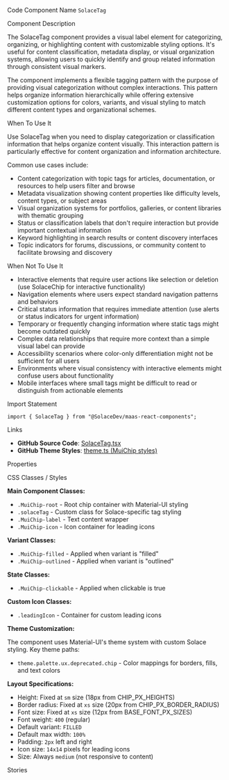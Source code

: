 
<Meta of={SolaceTagStories} />

<Title>Solace Tag</Title>

<Description of={SolaceTagStories} />

<Subtitle>Code Component Name</Subtitle>
`SolaceTag`

<Subtitle>Component Description</Subtitle>

The SolaceTag component provides a visual label element for categorizing, organizing, or highlighting content with customizable styling options. It's useful for content classification, metadata display, or visual organization systems, allowing users to quickly identify and group related information through consistent visual markers.

The component implements a flexible tagging pattern with the purpose of providing visual categorization without complex interactions. This pattern helps organize information hierarchically while offering extensive customization options for colors, variants, and visual styling to match different content types and organizational schemes.

<Subtitle>When To Use It</Subtitle>

Use SolaceTag when you need to display categorization or classification information that helps organize content visually. This interaction pattern is particularly effective for content organization and information architecture.

Common use cases include:

- Content categorization with topic tags for articles, documentation, or resources to help users filter and browse
- Metadata visualization showing content properties like difficulty levels, content types, or subject areas
- Visual organization systems for portfolios, galleries, or content libraries with thematic grouping
- Status or classification labels that don't require interaction but provide important contextual information
- Keyword highlighting in search results or content discovery interfaces
- Topic indicators for forums, discussions, or community content to facilitate browsing and discovery

<Subtitle>When Not To Use It</Subtitle>

- Interactive elements that require user actions like selection or deletion (use SolaceChip for interactive functionality)
- Navigation elements where users expect standard navigation patterns and behaviors
- Critical status information that requires immediate attention (use alerts or status indicators for urgent information)
- Temporary or frequently changing information where static tags might become outdated quickly
- Complex data relationships that require more context than a simple visual label can provide
- Accessibility scenarios where color-only differentiation might not be sufficient for all users
- Environments where visual consistency with interactive elements might confuse users about functionality
- Mobile interfaces where small tags might be difficult to read or distinguish from actionable elements

<Subtitle>Import Statement</Subtitle>

```tsx
import { SolaceTag } from "@SolaceDev/maas-react-components";
```

<Subtitle>Links</Subtitle>

- **GitHub Source Code**: [SolaceTag.tsx](https://github.com/SolaceDev/maas-react-components/blob/main/src/components/SolaceTag.tsx)
- **GitHub Theme Styles**: <a href="https://github.com/SolaceDev/maas-react-components/blob/main/src/resources/theme.ts#:~:text=MuiChip" target="_blank">theme.ts (MuiChip styles)</a>

<Subtitle>Properties</Subtitle>

<ArgTypes of={SolaceTagStories} />

<Subtitle>CSS Classes / Styles</Subtitle>

**Main Component Classes:**

- `.MuiChip-root` - Root chip container with Material-UI styling
- `.solaceTag` - Custom class for Solace-specific tag styling
- `.MuiChip-label` - Text content wrapper
- `.MuiChip-icon` - Icon container for leading icons

**Variant Classes:**

- `.MuiChip-filled` - Applied when variant is "filled"
- `.MuiChip-outlined` - Applied when variant is "outlined"

**State Classes:**

- `.MuiChip-clickable` - Applied when clickable is true

**Custom Icon Classes:**

- `.leadingIcon` - Container for custom leading icons

**Theme Customization:**

The component uses Material-UI's theme system with custom Solace styling. Key theme paths:

- `theme.palette.ux.deprecated.chip` - Color mappings for borders, fills, and text colors

**Layout Specifications:**

- Height: Fixed at `sm` size (18px from CHIP_PX_HEIGHTS)
- Border radius: Fixed at `xs` size (20px from CHIP_PX_BORDER_RADIUS)
- Font size: Fixed at `xs` size (12px from BASE_FONT_PX_SIZES)
- Font weight: `400` (regular)
- Default variant: `FILLED`
- Default max width: `100%`
- Padding: `2px` left and right
- Icon size: `14x14` pixels for leading icons
- Size: Always `medium` (not responsive to content)

<Subtitle>Stories</Subtitle>

<CustomStories />
